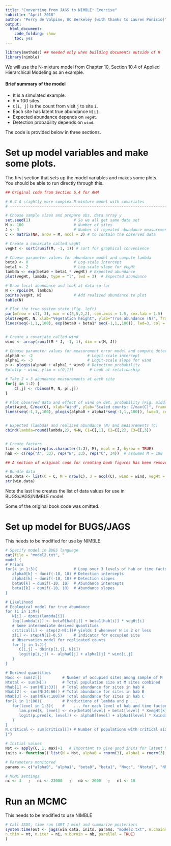 ```yaml
---
title: "Converting from JAGS to NIMBLE: Exercise"
subtitle: "April 2018"
author: "Perry de Valpine, UC Berkeley (with thanks to Lauren Ponisio)"
output:
  html_document:
    code_folding: show
    toc: yes
---
```


```r
library(methods) ## needed only when building documents outside of R
library(nimble)
```

We will use the N-mixture model from Chapter 10, Section 10.4 of Applied Hierarchical Modeling as an example. 

#### Brief summary of the model

- It is a simulated example.
- `M` = 100 sites.
- `C[i, j]` is the count from visit `j` to site `i`.
- Each site has latent true abundance `N[i]`.
- Expected abundance depends on `vegHt`.
- Detection probability depends on `wind`.

The code is provided below in three sections.

# Set up model variables and make some plots.

The first section that sets up the model variables and makes some plots.  You should be able to run directly through this.
```r

## Original code from Section 6.4 for AHM

# 6.4 A slightly more complex N-mixture model with covariates
# ------------------------------------------------------------------------

# Choose sample sizes and prepare obs. data array y
set.seed(1)                   # So we all get same data set
M <- 100                      # Number of sites
J <- 3                        # Number of repeated abundance measurements
C <- matrix(NA, nrow = M, ncol = J) # to contain the observed data

# Create a covariate called vegHt
vegHt <- sort(runif(M, -1, 1)) # sort for graphical convenience

# Choose parameter values for abundance model and compute lambda
beta0 <- 0                    # Log-scale intercept
beta1 <- 2                    # Log-scale slope for vegHt
lambda <- exp(beta0 + beta1 * vegHt) # Expected abundance
plot(vegHt, lambda, type = "l", lwd = 3)  # Expected abundance

# Draw local abundance and look at data so far
N <- rpois(M, lambda)
points(vegHt, N)              # Add realized abundance to plot
table(N)

# Plot the true system state (Fig. left)
par(mfrow = c(1, 3), mar = c(5,5,2,2), cex.axis = 1.5, cex.lab = 1.5)
plot(vegHt, N, xlab="Vegetation height", ylab="True abundance (N)", frame = F, cex = 1.5)
lines(seq(-1,1,,100), exp(beta0 + beta1* seq(-1,1,,100)), lwd=3, col = "red")


# Create a covariate called wind
wind <- array(runif(M * J, -1, 1), dim = c(M, J))

# Choose parameter values for measurement error model and compute detectability
alpha0 <- -2                        # Logit-scale intercept
alpha1 <- -3                        # Logit-scale slope for wind
p <- plogis(alpha0 + alpha1 * wind) # Detection probability
#plot(p ~ wind, ylim = c(0,1))       # Look at relationship

# Take J = 3 abundance measurements at each site
for(j in 1:J) {
    C[,j] <- rbinom(M, N, p[,j])
}

# Plot observed data and effect of wind on det. probability (Fig. middle)
plot(wind, C/max(C), xlab="Wind", ylab="Scaled counts: C/max(C)", frame = F, cex = 1.5)
lines(seq(-1,1,,100), plogis(alpha0 + alpha1*seq(-1,1,,100)), lwd=3, col="red")


# Expected (lambda) and realized abundance (N) and measurements (C)
cbind(lambda=round(lambda,2), N=N, C1=C[,1], C2=C[,2], C3=C[,3])


# Create factors
time <- matrix(rep(as.character(1:J), M), ncol = J, byrow = TRUE)
hab <- c(rep("A", 33), rep("B", 33), rep("C", 34))  # assumes M = 100

## A section of original code for creating book figures has been removed here.

# Bundle data
win.data <- list(C = C, M = nrow(C), J = ncol(C), wind = wind, vegHt = vegHt, hab = as.numeric(factor(hab)), XvegHt = seq(-1, 1,, 100), Xwind = seq(-1, 1,,100) )
str(win.data)
```

Note the last line creates the list of data values for use in BUGS/JAGS/NIMBLE model.

Some of the original book code was omitted.

# Set up model for BUGS/JAGS

This needs to be modified for use by NIMBLE.

```r
# Specify model in BUGS language
cat(file = "model2.txt", "
model {
# Priors
for(k in 1:3){                # Loop over 3 levels of hab or time factors
   alpha0[k] ~ dunif(-10, 10) # Detection intercepts
   alpha1[k] ~ dunif(-10, 10) # Detection slopes
   beta0[k] ~ dunif(-10, 10)  # Abundance intercepts
   beta1[k] ~ dunif(-10, 10)  # Abundance slopes
}

# Likelihood
# Ecological model for true abundance
for (i in 1:M){
   N[i] ~ dpois(lambda[i])
   log(lambda[i]) <- beta0[hab[i]] + beta1[hab[i]] * vegHt[i]
   # Some intermediate derived quantities
   critical[i] <- step(2-N[i])# yields 1 whenever N is 2 or less
   z[i] <- step(N[i]-0.5)     # Indicator for occupied site
   # Observation model for replicated counts
   for (j in 1:J){
      C[i,j] ~ dbin(p[i,j], N[i])
      logit(p[i,j]) <- alpha0[j] + alpha1[j] * wind[i,j]
   }
}

# Derived quantities
Nocc <- sum(z[])         # Number of occupied sites among sample of M
Ntotal <- sum(N[])       # Total population size at M sites combined
Nhab[1] <- sum(N[1:33])  # Total abundance for sites in hab A
Nhab[2] <- sum(N[34:66]) # Total abundance for sites in hab B
Nhab[3] <- sum(N[67:100])# Total abundance for sites in hab C
for(k in 1:100){         # Predictions of lambda and p ...
   for(level in 1:3){    #    ... for each level of hab and time factors
      lam.pred[k, level] <- exp(beta0[level] + beta1[level] * XvegHt[k])
      logit(p.pred[k, level]) <- alpha0[level] + alpha1[level] * Xwind[k]
   }
}
N.critical <- sum(critical[]) # Number of populations with critical size
}")

# Initial values
Nst <- apply(C, 1, max)+1   # Important to give good inits for latent N
inits <- function() list(N = Nst, alpha0 = rnorm(3), alpha1 = rnorm(3), beta0 = rnorm(3), beta1 = rnorm(3))

# Parameters monitored
params <- c("alpha0", "alpha1", "beta0", "beta1", "Nocc", "Ntotal", "Nhab", "N.critical", "lam.pred", "p.pred") # could also estimate N, bayesian counterpart to BUPs before: simply add "N" to the list

# MCMC settings
nc <- 3   ;   ni <- 22000   ;   nb <- 2000   ;   nt <- 10
```

# Run an MCMC

This needs to be modified to use NIMBLE
```r
# Call JAGS, time run (ART 1 min) and summarize posteriors
system.time(out <- jags(win.data, inits, params, "model2.txt", n.chains = nc,
n.thin = nt, n.iter = ni, n.burnin = nb, parallel = TRUE)
)
```
